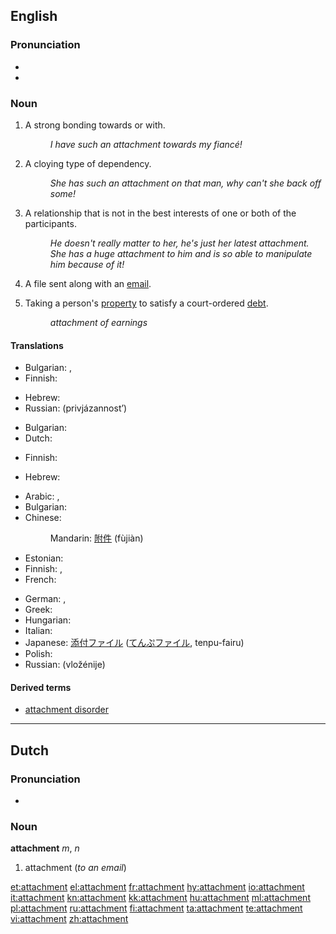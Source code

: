 {{wikipedia|dab=attachment}}
==English==

===Pronunciation===
* {{IPA|/əˈtæʧmənt/}}
* {{audio|en-us-attachment.ogg|Audio (US)}}

===Noun===
{{en-noun|attachments|-}}

# A strong bonding towards or with.
#: ''I have such an attachment towards my fiancé!''
# A cloying type of dependency.
#: ''She has such an attachment on that man, why can't she back off some!''
# A relationship that is not in the best interests of one or both of the participants.
#: ''He doesn't really matter to her, he's just her latest attachment.''
#: ''She has a huge attachment to him and is so able to manipulate him because of it!''
# {{computing}} A file sent along with an [[email]].
# {{legal}} Taking a person's [[property]] to satisfy a court-ordered [[debt]].
#: ''attachment of earnings''

====Translations====
{{trans-top|A strong bonding towards or with}}
* Bulgarian: {{t|bg|вярност}},  {{t|bg|привързаност}}
* Finnish: {{t-|fi|kiintymys}}
{{trans-mid}}
* Hebrew: {{he-translation|התדבקות|hitdabqoot}}
* Russian: {{t+|ru|привязанность|f}} (privjázannost’)
{{trans-bottom}}

{{trans-top|A cloying type of dependency}}
* Bulgarian: {{t|bg|преданост}}
* Dutch: {{t-|nl|gehechtheid|f}}
{{trans-mid}}
* Finnish: {{t-|fi|kiintymys}}
{{trans-bottom}}

{{trans-top|A relationship that is not in the best interests of one or both of the participants}}
* Hebrew: {{he-translation|התדבקות|hitdabqoot}}
{{trans-mid}}
{{trans-bottom}}

{{trans-top|A file sent along with an email}}
* Arabic: {{t|ar|إلحاق|m|tr='ílHaq}}, {{t|ar|ملحق|m|tr=múlHaq}}
* Bulgarian: {{t+|bg|приложение}}
* Chinese:
*: Mandarin: [[附件]] (fùjiàn)
* Estonian: {{t|et|kaasatud fail}}
* Finnish: {{t-|fi|liitetiedosto}}, {{t+|fi|liite}}
* French: {{t+|fr|pièce jointe}}
{{trans-mid}}
* German: {{t+|de|Anlage|f}}, {{t+|de|Anhang|m}}
* Greek: {{t+|el|επισύναψη|f}}
* Hungarian: {{t|hu|melléklet}}
* Italian: {{t+|it|allegato|m}}
* Japanese: [[添付ファイル]] ([[てんぷファイル]], tenpu-fairu)
* Polish: {{t+|pl|załącznik|m}}
* Russian: {{t|ru|вложение|n}} (vložénije)
{{trans-bottom}}

====Derived terms====
* [[attachment disorder]]

----

==Dutch==

===Pronunciation===
* {{IPA|/a'tæʧmɛnt/|lang=nl}}

===Noun===
'''attachment''' ''m'', ''n''

# attachment (''to an email'')

[[et:attachment]]
[[el:attachment]]
[[fr:attachment]]
[[hy:attachment]]
[[io:attachment]]
[[it:attachment]]
[[kn:attachment]]
[[kk:attachment]]
[[hu:attachment]]
[[ml:attachment]]
[[pl:attachment]]
[[ru:attachment]]
[[fi:attachment]]
[[ta:attachment]]
[[te:attachment]]
[[vi:attachment]]
[[zh:attachment]]